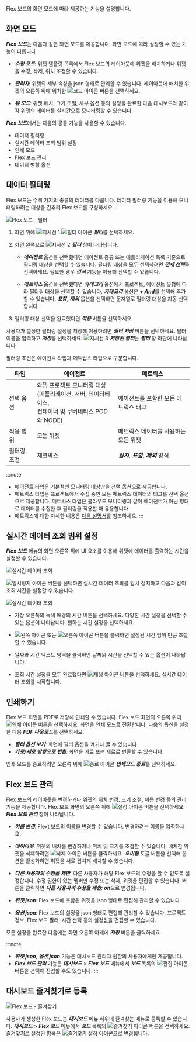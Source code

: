 
Flex 보드의 화면 모드에 따라 제공하는 기능을 설명합니다.

## 화면 모드

***Flex 보드***는 다음과 같은 화면 모드를 제공합니다. 화면 모드에 따라 설정할 수 있는 기능이 다릅니다.

* ***수정 모드***: 위젯 템플릿 목록에서 Flex 보드의 레이아웃에 위젯을 배치하거나 위젯을 수정, 삭제, 위치 조정할 수 있습니다.

* ***관리자***: 위젯의 세부 속성을 json 형태로 관리할 수 있습니다. 레이아웃에 배치한 위젯의 오른쪽 위에 위치한 ![코드 아이콘](/img/ico-custom-code.svg) 버튼을 선택하세요.

* ***뷰 모드***: 위젯 배치, 크기 조절, 세부 옵션 등의 설정을 완료한 다음 대시보드와 같이 각 위젯의 데이터를 실시간으로 모니터링할 수 있습니다.

***Flex 보드***에서는 다음의 공통 기능을 사용할 수 있습니다.

* 데이터 필터링
* 실시간 데이터 조회 범위 설정
* 인쇄 모드
* Flex 보드 관리
* 데이터 병합 옵션

## 데이터 필터링

Flex 보드는 수백 가지의 종류의 데이터를 다룹니다. 데이터 필터링 기능을 이용해 모니터링하려는 대상을 간추려 Flex 보드를 구성하세요.

![Flex 보드 - 필터](/img/flexboard-filter.png)

1. 화면 위에 ![지시선 1](/img/number-01.png) ![필터 아이콘](/img/ico-filter.svg) ***필터***를 선택하세요. 

1. 화면 왼쪽으로 ![지시선 2](/img/number-02.png) ***필터*** 창이 나타납니다.

    * ***에이전트*** 옵션을 선택했다면 에이전트 종류 또는 애플리케이션 목록 기준으로 필터링 대상을 선택할 수 있습니다. 필터링 대상을 모두 선택하려면 ***전체 선택***을 선택하세요. 필요한 경우 ***검색*** 기능을 이용해 선택할 수 있습니다.

    * ***메트릭스*** 옵션을 선택했다면 ***카테고리*** 옵션에서 프로젝트, 에이전트 유형에 따라 필터링 대상을 선택할 수 있습니다. ***카테고리*** 옵션은 ***+ And***를 선택해 추가할 수 있습니다. ***포함***, ***제외*** 옵션을 선택하면 문자열로 필터링 대상을 자동 선택합니다.

1. 필터링 대상 선택을 완료했다면 ***적용*** 버튼을 선택하세요. 

사용자가 설정한 필터링 설정을 저장해 이용하려면 ***필터 저장*** 버튼을 선택하세요. 필터 이름을 입력하고 ***저장***을 선택하세요. ![지시선 3](/img/number-03.png) ***저장된 필터***는 ***필터*** 창 하단에 나타납니다.

필터링 조건은 에이전트 타입과 메트립스 타입으로 구분합니다.

| 타입 | 에이전트 | 메트릭스 |
| ---- | -------- | -------- |
| 선택 옵션 | 와탭 프로젝트 모니터링 대상<br/>(애플리케이션, 서버, 데이터베이스,<br/>컨테이너 및 쿠버네티스 POD와 NODE) | 에이전트를 포함한 모든 메트릭스 태그 |
| 적용 범위 | 모든 위젯 | 메트릭스 데이터를 사용하는 모든 위젯 |
| 필터링 조건 | 체크박스 | ***일치***, ***포함***, ***제외*** 방식 |

:::note
* 에이전트 타입은 기본적인 모니터링 대상만을 선택 옵션으로 제공합니다.
* 메트릭스 타입은 프로젝트에서 수집 중인 모든 메트릭스 데이터의 태그를 선택 옵션으로 제공합니다. 메트릭스 타입은 클라우드 모니터링과 같이 에이전트가 아닌 형태로 데이터를 수집한 후 필터링을 적용할 때 유용합니다.
* 메트릭스에 대한 자세한 내용은 [다음 설명서](../metrics/common-metrics-intro)를 참조하세요.
:::

## 실시간 데이터 조회 범위 설정

***Flex 보드*** 메뉴의 화면 오른쪽 위에 UI 요소를 이용해 위젯에 데이터를 출력하는 시간을 설정할 수 있습니다.

![실시간 데이터 조회](/img/flexboard-time-set.png)

![일시정지 아이콘](/img/ico-pause.svg) 버튼을 선택하면 실시간 데이터 조회를 일시 정지하고 다음과 같이 조회 시간을 설정할 수 있습니다.

![실시간 데이터 조회](/img/flexboard-time-set-pause.png)

* 가장 오른쪽의 녹색 배경의 시간 버튼을 선택하세요. 다양한 시간 설정을 선택할 수 있는 옵션이 나타납니다. 원하는 시간 설정을 선택하세요.

* ![왼쪽 아이콘](/img/left-arrow.svg) 또는 ![오른쪽 아이콘](/img/right-arrow.svg) 버튼을 클릭하면 설정된 시간 범위 만큼 조절할 수 있습니다.

* 날짜와 시간 텍스트 영역을 클릭하면 날짜와 시간을 선택할 수 있는 옵션이 나타납니다.

* 조회 시간 설정을 모두 완료했다면 ![재생 아이콘](/img/ico-play-time.svg) 버튼을 선택하세요. 실시간 데이터 조회를 시작합니다.

## 인쇄하기

Flex 보드 화면을 PDF로 저장해 인쇄할 수 있습니다. Flex 보드 화면의 오른쪽 위에 ![인쇄 아이콘](/img/ico-print.svg) 버튼을 선택하세요. 화면을 인쇄 모드로 전환합니다. 다음의 옵션을 설정한 다음 ***PDF 다운로드***를 선택하세요.

* ***필터 옵션 보기***: 화면에 필터 옵션을 켜거나 끌 수 있습니다.
* ***가로/세로 방향으로 변환***: 화면을 가로 또는 세로로 변환할 수 있습니다.

인쇄 모드를 종료하려면 오른쪽 위에 ![종료 아이콘](/img/ico-close.svg) ***인쇄모드 종료***를 선택하세요.

## Flex 보드 관리

Flex 보드의 레이아웃을 변경하거나 위젯의 위치 변경, 크기 조절, 이름 변경 등의 관리 기능을 제공합니다. Flex 보드 화면의 오른쪽 위에 ![설정 아이콘](/img/ico-setting.svg) 버튼을 선택하세요. ***Flex 보드 관리*** 창이 나타납니다. 

* ***이름 변경***: Flext 보드의 이름을 변경할 수 있습니다. 변경하려는 이름을 입력하세요.

* ***레이아웃***: 위젯의 배치를 변경하거나 위치 및 크기를 조절할 수 있습니다. 배치한 위젯을 삭제하려면 ![삭제 아이콘](/img/ico-trash.svg) 버튼을 클릭하세요. ***오버랩*** 토글 버튼을 선택해 옵션을 활성화하면 위젯을 서로 겹치게 배치할 수 있습니다.

* ***다른 사용자의 수정을 제한***: 다른 사용자가 해당 Flex 보드의 수정을 할 수 없도록 설정합니다. 수정 권한이 있는 멤버만 수정 또는 삭제, 위젯을 편집할 수 있습니다. 버튼을 클릭하면 ***다른 사용자의 수정을 제한: on***으로 변경됩니다.

* ***위젯 json***: Flex 보드에 포함된 위젯을 json 형태로 편집해 관리할 수 있습니다.

* ***옵션 json***: Flex 보드의 설정을 json 형태로 편집해 관리할 수 있습니다. 프로젝트 정보, Flex 보드 필터, 시간 선택 등의 설정값을 편집할 수 있습니다.

모든 설정을 완료한 다음에는 화면 오른쪽 아래에 ***저장*** 버튼을 클릭하세요.

:::note
* ***위젯 json***, ***옵션 json*** 기능은 대시보드 관리자 권한의 사용자에게만 제공합니다.
* ***Flex 보드 관리*** 기능은 ***대시보드*** > ***Flex 보드*** 메뉴에서 ***보드*** 목록의 ![편집 아이콘](/img/ico-edit.svg) 버튼을 선택해 진입할 수도 있습니다.
:::

## 대시보드 즐겨찾기로 등록

![Flex 보드 - 즐겨찾기](/img/flexboard-favorite.png)

사용자가 생성한 Flex 보드는 ***대시보드*** 메뉴 하위에 즐겨찾는 메뉴로 등록할 수 있습니다. ***대시보드*** > ***Flex 보드*** 메뉴에서 ***보드*** 목록의 ![즐겨찾기 아이콘](/img/ico-favorite.svg) 버튼을 선택하세요. 즐겨찾기로 설정된 항목은 ![즐겨찾기 설정 아이콘](/img/ico-favorite-check.svg)으로 변경됩니다.